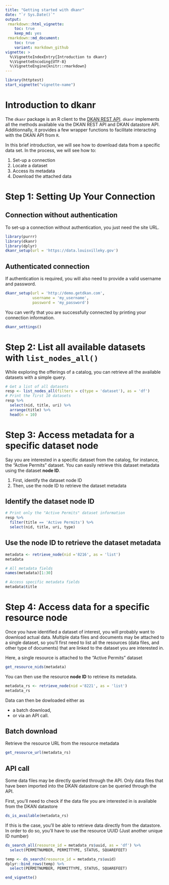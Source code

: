```yaml
---
title: "Getting started with dkanr"
date: "`r Sys.Date()`"
output: 
 rmarkdown::html_vignette:
    toc: true
    keep_md: yes
 rmarkdown::md_document:
    toc: true
    variant: markdown_github
vignette: >
  %\VignetteIndexEntry{Introduction to dkanr}
  %\VignetteEncoding{UTF-8}
  %\VignetteEngine{knitr::rmarkdown}
---
```


```r
library(httptest)
start_vignette("vignette-name")
```

# Introduction to dkanr

The `dkanr` package is an R client to the [DKAN REST API](https://dkan.readthedocs.io/en/latest/apis/rest-api.html). `dkanr` implements all the methods available via the DKAN REST API and DKAN datastore API. Additionnally, it provides a few wrapper functions to facilitate interacting with the DKAN API from `R`.

In this brief introduction, we will see how to download data from a specific data set. In the process, we will see how to:

1. Set-up a connection
2. Locate a dataset
3. Access its metadata
4. Download the attached data


# Step 1: Setting Up Your Connection

## Connection without authentication

To set-up a connection without authentication, you just need the site URL. 

```r
library(purrr)
library(dkanr)
library(dplyr)
dkanr_setup(url = 'https://data.louisvilleky.gov')
```

## Authenticated connection
If authentication is required, you will also need to provide a valid username and password.

```r
dkanr_setup(url = 'http://demo.getdkan.com',
            username = 'my_username',
            password = 'my_password')
```

You can verify that you are successfully connected by printing your connection information.

```r
dkanr_settings()
```

# Step 2: List all available datasets with `list_nodes_all()`

While exploring the offerings of a catalog, you can retrieve all the available datasets with a simple query.

```r
# Get a list of all datasets
resp <- list_nodes_all(filters = c(type = 'dataset'), as = 'df')
# Print the first 10 datasets
resp %>%
  select(nid, title, uri) %>%
  arrange(title) %>%
  head(n = 10)
```

# Step 3: Access metadata for a specific dataset node

Say you are interested in a specific dataset from the catalog, for instance, the "Active Permits" dataset. You can easily retrieve this dataset metadata using the dataset __node ID__.  

1. First, identify the dataset node ID  
2. Then, use the node ID to retrieve the dataset metadata

## Identify the dataset node ID  

```r
# Print only the "Active Permits" dataset information
resp %>%
  filter(title == 'Active Permits') %>%
  select(nid, title, uri, type)
```

## Use the node ID to retrieve the dataset metadata  

```r
metadata <- retrieve_node(nid ='8216', as = 'list')
metadata
```

```r
# All metadata fields
names(metadata)[1:30]
```


```r
# Access specific metadata fields
metadata$title
```

# Step 4: Access data for a specific resource node

Once you have identified a dataset of interest, you will probably want to download actual data. Multiple data files and documents may be attached to a single dataset, so you'll first need to list all the resources (data files, and other type of documents) that are linked to the dataset you are interested in.

Here, a single resource is attached to the "Active Permits" dataset

```r
get_resource_nids(metadata)
```

You can then use the resource __node ID__ to retrieve its metadata.

```r
metadata_rs <- retrieve_node(nid ='8221', as = 'list')
metadata_rs
```

Data can then be dowloaded either as  

* a batch download, 
* or via an API call.

## Batch download

Retrieve the resource URL from the resource metadata

```r
get_resource_url(metadata_rs)
```

## API call
Some data files may be directly queried through the API. Only data files that have been imported into the DKAN datastore can be queried through the API. 

First, you'll need to check if the data file you are interested in is available from the DKAN datastore 

```r
ds_is_available(metadata_rs)
```

If this is the case, you'll be able to retrieve data directly from the datastore. In order to do so, you'll have to use the resource UUID (Just another unique ID number)

```r
ds_search_all(resource_id = metadata_rs$uuid, as = 'df') %>%
  select(PERMITNUMBER, PERMITTYPE, STATUS, SQUAREFEET)
```

```r
temp <- ds_search(resource_id = metadata_rs$uuid)
dplyr::bind_rows(temp) %>%
  select(PERMITNUMBER, PERMITTYPE, STATUS, SQUAREFEET)
```

```r
end_vignette()
```
